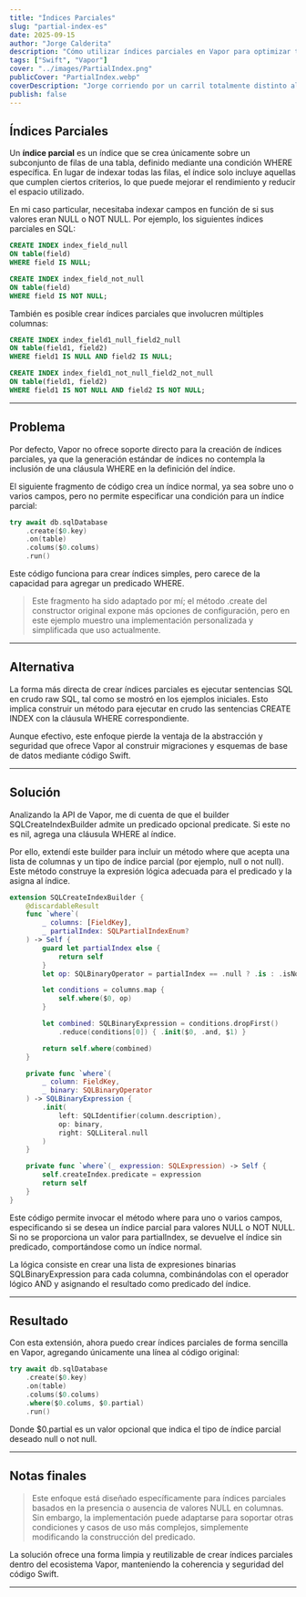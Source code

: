 ```yaml
---
title: "Índices Parciales"
slug: "partial-index-es"
date: 2025-09-15
author: "Jorge Calderita"
description: "Cómo utilizar índices parciales en Vapor para optimizar tus tablas"
tags: ["Swift", "Vapor"]
cover: "../images/PartialIndex.png"
publicCover: "PartialIndex.webp"
coverDescription: "Jorge corriendo por un carril totalmente distinto al de los demás corredores, con un bocadillo que dice Partial Index"
publish: false
---
```


## Índices Parciales

Un **índice parcial** es un índice que se crea únicamente sobre un subconjunto de filas de una tabla, definido mediante una condición <span class="high">WHERE</span> específica. En lugar de indexar todas las filas, el índice solo incluye aquellas que cumplen ciertos criterios, lo que puede mejorar el rendimiento y reducir el espacio utilizado.

En mi caso particular, necesitaba indexar campos en función de si sus valores eran <span class="high">NULL</span> o <span class="high">NOT NULL</span>. Por ejemplo, los siguientes índices parciales en SQL:

```sql
CREATE INDEX index_field_null 
ON table(field) 
WHERE field IS NULL;

CREATE INDEX index_field_not_null 
ON table(field) 
WHERE field IS NOT NULL;
```

También es posible crear índices parciales que involucren múltiples columnas:

```sql
CREATE INDEX index_field1_null_field2_null 
ON table(field1, field2) 
WHERE field1 IS NULL AND field2 IS NULL;

CREATE INDEX index_field1_not_null_field2_not_null 
ON table(field1, field2) 
WHERE field1 IS NOT NULL AND field2 IS NOT NULL;
```

---

## Problema

Por defecto, Vapor no ofrece soporte directo para la creación de índices parciales, ya que la generación estándar de índices no contempla la inclusión de una cláusula <span class="high">WHERE</span> en la definición del índice.

El siguiente fragmento de código crea un índice normal, ya sea sobre uno o varios campos, pero no permite especificar una condición para un índice parcial:

```swift
try await db.sqlDatabase
    .create($0.key)
    .on(table)
    .colums($0.colums)
    .run()
```

Este código funciona para crear índices simples, pero carece de la capacidad para agregar un predicado <span class="high">WHERE</span>.

> Este fragmento ha sido adaptado por mí; el método <span class="high">.create</span> del constructor original expone más opciones de configuración, pero en este ejemplo muestro una implementación personalizada y simplificada que uso actualmente.

---

## Alternativa

La forma más directa de crear índices parciales es ejecutar sentencias SQL en crudo <span class="high">raw SQL</span>, tal como se mostró en los ejemplos iniciales. Esto implica construir un método para ejecutar en crudo las sentencias <span class="high">CREATE INDEX</span> con la cláusula <span class="high">WHERE</span> correspondiente.

Aunque efectivo, este enfoque pierde la ventaja de la abstracción y seguridad que ofrece Vapor al construir migraciones y esquemas de base de datos mediante código Swift.

---

## Solución

Analizando la API de Vapor, me di cuenta de que el builder <span class="high">SQLCreateIndexBuilder</span> admite un predicado opcional <span class="high">predicate</span>. Si este no es <span class="high">nil</span>, agrega una cláusula <span class="high">WHERE</span> al índice.

Por ello, extendí este builder para incluir un método <span class="high">where</span> que acepta una lista de columnas y un tipo de índice parcial (por ejemplo, <span class="high">null</span> o <span class="high">not null</span>). Este método construye la expresión lógica adecuada para el predicado y la asigna al índice.

```swift
extension SQLCreateIndexBuilder {
    @discardableResult
    func `where`(
        _ columns: [FieldKey],
        _ partialIndex: SQLPartialIndexEnum?
    ) -> Self {
        guard let partialIndex else {
            return self
        }
        let op: SQLBinaryOperator = partialIndex == .null ? .is : .isNot

        let conditions = columns.map {
            self.where($0, op)
        }

        let combined: SQLBinaryExpression = conditions.dropFirst()
            .reduce(conditions[0]) { .init($0, .and, $1) }

        return self.where(combined)
    }

    private func `where`(
        _ column: FieldKey,
        _ binary: SQLBinaryOperator
    ) -> SQLBinaryExpression {
        .init(
            left: SQLIdentifier(column.description),
            op: binary,
            right: SQLLiteral.null
        )
    }

    private func `where`(_ expression: SQLExpression) -> Self {
        self.createIndex.predicate = expression
        return self
    }
}
```

Este código permite invocar el método <span class="high">where</span> para uno o varios campos, especificando si se desea un índice parcial para valores <span class="high">NULL</span> o <span class="high">NOT NULL</span>. Si no se proporciona un valor para <span class="high">partialIndex</span>, se devuelve el índice sin predicado, comportándose como un índice normal.

La lógica consiste en crear una lista de expresiones binarias <span class="high">SQLBinaryExpression</span> para cada columna, combinándolas con el operador lógico <span class="high">AND</span> y asignando el resultado como predicado del índice.

---

## Resultado

Con esta extensión, ahora puedo crear índices parciales de forma sencilla en Vapor, agregando únicamente una línea al código original:

```swift
try await db.sqlDatabase
    .create($0.key)
    .on(table)
    .colums($0.colums)
    .where($0.colums, $0.partial)
    .run()
```

Donde <span class="high">$0.partial</span> es un valor opcional que indica el tipo de índice parcial deseado <span class="high">null</span> o <span class="high">not null</span>.

---

## Notas finales

> Este enfoque está diseñado específicamente para índices parciales basados en la presencia o ausencia de valores <span class="high">NULL</span> en columnas. Sin embargo, la implementación puede adaptarse para soportar otras condiciones y casos de uso más complejos, simplemente modificando la construcción del predicado.

La solución ofrece una forma limpia y reutilizable de crear índices parciales dentro del ecosistema Vapor, manteniendo la coherencia y seguridad del código Swift.

---